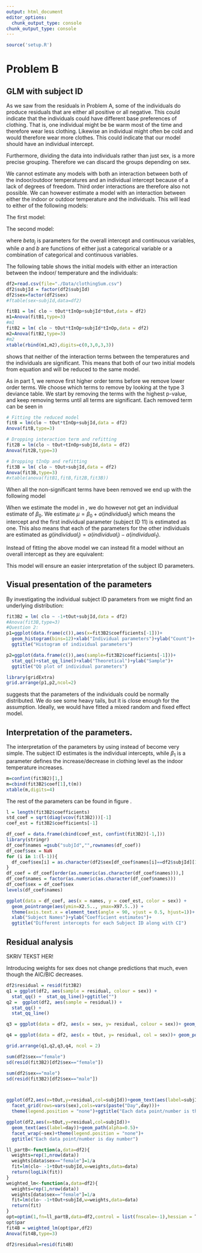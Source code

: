 ```yaml
---
output: html_document
editor_options: 
  chunk_output_type: console
chunk_output_type: console
---
```


```r
source('setup.R')
```

# Problem B

## GLM with subject ID

As we saw from the residuals in Problem A, some of the individuals do produce residuals that are either all positive or all negative. This could indicate that the individuals could have different base preferences of clothing. That is, one individual might be be warm most of the time and therefore wear less clothing. Likewise an individual might often be cold and would therefore wear more clothes. This could indicate that our model should have an individual intercept. 


Furthermore, dividing the data into individuals rather than just sex, is a more precise grouping. Therefore we can discard the groups depending on sex. 

We cannot estimate any models with both an interaction between both of the indoor/outdoor temperatures and an individual intercept because of a lack of degrees of freedom. Third order interactions are therefore also not possible. We can however estimate a model with an interaction between either the indoor or outdoor temperature and the individuals. This will lead to either of the following models:

The first model:
\begin{equation}\label{eq:prob2_full1}
\begin{aligned}
Clo_i=&\beta_0+\beta_1 \cdot t_{in,i}+\beta_2 \cdot t_{out,i}+\beta_3\cdot t_{in,i}\cdot t_{out,i}+\\
& a(individual_i)+b(t_{in,i},individual_i)
\end{aligned}
\end{equation}

The second model:

\begin{equation}\label{eq:prob2_full2}
\begin{aligned}
Clo_i=&\beta_0+\beta_1 \cdot t_{in,i}+\beta_2 \cdot t_{out,i}+\beta_3\cdot t_{in,i}\cdot t_{out,i}+\\
& a(individual_i)+b(t_{out,i},individual_i)\end{aligned}
\end{equation}
where $beta_j$ is parameters for the overall intercept and continuous variables, while $a$ and $b$ are functions of either just a categorical variable or a combination of categorical and continuous variables. 

The following table shows the initial models with either an interaction between the indoor/ temperature and the individuals:

```r
df2=read.csv(file="./Data/clothingSum.csv")
df2$subjId = factor(df2$subjId)
df2$sex=factor(df2$sex)
#ftable(sex~subjId,data=df2)

fitB1 = lm( clo ~ tOut*tInOp+subjId*tOut,data = df2)
m1=Anova(fitB1,type=3)
#m1
fitB2 = lm( clo ~ tOut*tInOp+subjId*tInOp,data = df2)
m2=Anova(fitB2,type=3)
#m2
xtable(rbind(m1,m2),digits=c(0,3,0,3,3))

```
\begin{table}[H]
\centering
\begin{tabular}{ccccc}
  \hline
 & Sum Sq & Df & F value & Pr($>$F) \\ 
  \hline
(Intercept) & 0.022 & 1 & 3.386 & 0.073 \\ 
  tOut & 0.023 & 1 & 3.446 & 0.071 \\ 
  tInOp & 0.017 & 1 & 2.531 & 0.120 \\ 
  subjId & 0.480 & 46 & 1.571 & 0.074 \\ 
  tOut:tInOp & 0.023 & 1 & 3.417 & 0.072 \\ 
  tOut:subjId & 0.442 & 46 & 1.449 & 0.117 \\ 
  Residuals & 0.266 & 40 &  &  \\ 
  \hline
  (Intercept)1 & 0.002 & 1 & 0.270 & 0.606 \\ 
  tOut1 & 0.015 & 1 & 1.695 & 0.200 \\ 
  tInOp1 & 0.004 & 1 & 0.417 & 0.522 \\ 
  subjId1 & 0.370 & 46 & 0.925 & 0.603 \\ 
  tOut:tInOp1 & 0.019 & 1 & 2.176 & 0.148 \\ 
  tInOp:subjId & 0.360 & 46 & 0.899 & 0.639 \\ 
  Residuals1 & 0.348 & 40 &  &  \\ 
   \hline
\end{tabular}
\caption{The first rows (until the horizontal line in the middle) significant parameters for a model with an interaction term between the outdoor temperature and the individuals. Below the horizontal line we have a model with interaction term between the indoor temperature and the indivuduals. We can see that none of these interaction terms between the individuals and the temperature are significant. Furthermore we see that those are the first terms to be dropped. We used a type 3 for the ANOVA table.}
\label{tab:prob2_init}
\end{table}

\cref{tab:prob2_init} shows that neither of the interaction terms between the temperatures and the individuals are significant. This means that both of our two initial models from equation \cref{eq:prob2_full1} and \cref{eq:prob2_full2} will be reduced to the same model.

As in part 1, we remove first higher order terms before we remove lower order terms. We choose which terms to remove by looking at the type 3 deviance table. We start by removing the terms with the highest p-value, and keep removing terms until all terms are significant. Each removed term can be seen in \cref{tab:prob2_deviance}

```r
# Fitting the reduced model
fitB = lm(clo ~ tOut*tInOp+subjId,data = df2)
Anova(fitB,type=3)

# Dropping interaction term and refitting
fit2B = lm(clo ~ tOut+tInOp+subjId,data = df2)
Anova(fit2B,type=3)

# Dropping tInOp and refitting
fit3B = lm( clo ~ tOut+subjId,data = df2)
Anova(fit3B,type=3)
#xtable(anova(fitB1,fitB,fit2B,fit3B))

```

\begin{table}[ht]
\centering
\begin{tabular}{lrrrrrr}
  \hline
 & Res.Df & RSS & Df & Sum of Sq & F & Pr($>$F) \\ 
  \hline
clo $\sim$ tOut * tInOp + subjId * tOut & 40 & 0.27 &  &  &  &  \\ 
  clo $\sim$ tOut * tInOp + subjId & 86 & 0.71 & -46 & -0.44 & 1.45 & 0.1171 \\ 
 clo $\sim$ tOut + tInOp + subjId & 87 & 0.71 & -1 & -0.01 & 1.06 & 0.3092 \\ 
  clo $\sim$ tOut + subjId & 88 & 0.72 & -1 & -0.00 & 0.07 & 0.7978 \\ 
   \hline
\end{tabular}
\caption{Deviance table of each of the models. The first column shows the model in \texttt{R} notation. The last column with the P-value shows the P-value when compared to the model from the line above}
\label{tab:prob2_deviance}
\end{table}

When all the non-significant terms have been removed we end up with the following model

\begin{equation}\label{eq:probB_final}
Clo_i=\beta_0+\beta_1\cdot t_{out,i}+a(individual_i)
\end{equation}

When we estimate the model in \texttt{R}, we do however not get an individual estimate of $\beta_0$. We estimate $\mu=\beta_0+a(individual_1)$ which means the intercept and the first individual parameter (subject ID 11) is estimated as one. This also means that each of the parameters for the other individuals are estimated as $g(individual_i)=a(individual_i)-a(individual_1)$. 

Instead of fitting the above model we can instead fit a model without an overall intercept as they are equivalent:

\begin{equation}\label{eq:probB_final2}
Clo_i=\beta_1\cdot t_{out,i}+a(individual_i)
\end{equation}

This model will ensure an easier interpretation of the subject ID parameters. 

## Visual presentation of the parameters



By investigating the individual subject ID parameters from \cref{eq:probB_final2} we might find an underlying distribution:


```r
fit3B2 = lm( clo ~ -1+tOut+subjId,data = df2)
#Anova(fit3B,type=3)
#Question 2:
p1=ggplot(data.frame(c()),aes(x=fit3B2$coefficients[-1]))+
  geom_histogram(bins=12)+xlab("Individual parameters")+ylab("Count")+
  ggtitle("Histogram of individual parameters")

p2=ggplot(data.frame(c()),aes(sample=fit3B2$coefficients[-1]))+
  stat_qq()+stat_qq_line()+xlab("Theoretical")+ylab("Sample")+
  ggtitle("QQ plot of individual parameters")

library(gridExtra)
grid.arrange(p1,p2,ncol=2)
```

\cref{fig:par_dist} suggests that the parameters of the individuals could be normally distributed. We do see some heavy tails, but it is close enough for the assumption. Ideally, we would have fitted a mixed random and fixed effect model. 

## Interpretation of the parameters. 

The interpretation of the parameters by using \cref{eq:probB_final2} instead of \cref{eq:probB_final2} become very simple. The subject ID estimates is the individual intercepts, while $\beta_1$ is a parameter defines the increase/decrease in clothing level as the indoor temperature increases. 
```r
m=confint(fit3B2)[1,]
m=cbind(fit3B2$coef[1],t(m))
xtable(m,digits=4)
```

\begin{table}[ht]
\centering
\begin{tabular}{rrrr}
  \hline
 & Estimate & 2.5 \% & 97.5 \% \\ 
  \hline
$\beta_1$ & -0.0143 & -0.0203 & -0.0082 \\ 
   \hline
\end{tabular}
\caption{This table shows the estimate and 95 \% confidence interval of the $\beta_1$ parameter from \cref{eq:probB_final2}}
\end{table}
The rest of the parameters can be found in figure \ref{fig:par_CI}. 
```r
l = length(fit3B2$coefficients)
std_coef = sqrt(diag(vcov(fit3B2)))[-1]
coef_est = fit3B2$coefficients[-1]

df_coef = data.frame(cbind(coef_est, confint(fit3B2)[-1,]))
library(stringr)
df_coef$names =gsub("subjId","",rownames(df_coef))
df_coef$sex = NaN
for (i in 1:(l-1)){
  df_coef$sex[i] = as.character(df2$sex[df_coef$names[i]==df2$subjId][1])
}
df_coef = df_coef[order(as.numeric(as.character(df_coef$names))),]
df_coef$names = factor(as.numeric(as.character(df_coef$names)))
df_coef$sex = df_coef$sex
levels(df_coef$names)

ggplot(data = df_coef, aes(x = names, y = coef_est, color = sex)) +
  geom_pointrange(aes(ymin=X2.5.., ymax=X97.5..)) +
  theme(axis.text.x = element_text(angle = 90, vjust = 0.5, hjust=1))+
  xlab("Subject Names")+ylab("Coefficient estimates")+
  ggtitle("Different intercepts for each Subject ID along with CI")
```

## Residual analysis

SKRIV TEKST HER!

Introducing weights for sex does not change predictions that much, even though the AIC/BIC decreases.


```r
df2$residual = resid(fit3B2)
q1 = ggplot(df2, aes(sample = residual, colour = sex)) +
  stat_qq() +  stat_qq_line()+ggtitle("")
q2 =  ggplot(df2, aes(sample = residual)) +
  stat_qq() +
  stat_qq_line()

q3 = ggplot(data = df2, aes(x = sex, y= residual, colour = sex))+ geom_boxplot() + geom_jitter(width = 0.3)

q4 = ggplot(data = df2, aes(x = tOut, y= residual, col = sex))+ geom_point() + xlab('Outdoor temperature (tOut)')

grid.arrange(q1,q2,q3,q4, ncol = 2)

sum(df2$sex=="female")
sd(resid(fit3B2)[df2$sex=="female"])

sum(df2$sex=="male")
sd(resid(fit3B2)[df2$sex=="male"])




```


```r
ggplot(df2,aes(x=tOut,y=residual,col=subjId))+geom_text(aes(label=subjId))+
  facet_grid(rows=vars(sex),cols=vars(paste("Day",day)))+
  theme(legend.position = "none")+ggtitle("Each data point/number is the subject ID")


```

```r
ggplot(df2,aes(x=tOut,y=residual,col=subjId))+
  geom_text(aes(label=day))+geom_path(alpha=0.5)+
  facet_wrap(~sex)+theme(legend.position = "none")+
  ggtitle("Each data point/number is day number")
```


```r
ll_partB<-function(a,data=df2){
  weights=rep(1,nrow(data))
  weights[data$sex=="female"]=1/a
  fit=lm(clo~ -1+tOut+subjId,w=weights,data=data)
  return(logLik(fit))
}
weighted_lm<-function(a,data=df2){
  weights=rep(1,nrow(data))
  weights[data$sex=="female"]=1/a
  fit=lm(clo~ -1+tOut+subjId,w=weights,data=data)
  return(fit)
}
opt=optim(1,fn=ll_partB,data=df2,control = list(fnscale=-1),hessian = T)
opt$par
fit4B = weighted_lm(opt$par,df2)
Anova(fit4B,type=3)

df2$residual=resid(fit4B)
```


